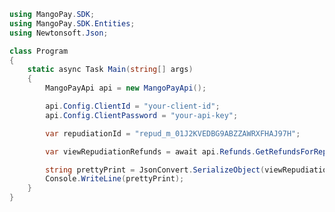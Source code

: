 ```csharp .NET 
using MangoPay.SDK;
using MangoPay.SDK.Entities;
using Newtonsoft.Json;

class Program
{
    static async Task Main(string[] args)
    {
        MangoPayApi api = new MangoPayApi();

        api.Config.ClientId = "your-client-id";
        api.Config.ClientPassword = "your-api-key";

        var repudiationId = "repud_m_01J2KVEDBG9ABZZAWRXFHAJ97H";

        var viewRepudiationRefunds = await api.Refunds.GetRefundsForRepudiationAsync(repudiationId, new Pagination(1, 100), null);

        string prettyPrint = JsonConvert.SerializeObject(viewRepudiationRefunds, Formatting.Indented);
        Console.WriteLine(prettyPrint);
    }
}
```
